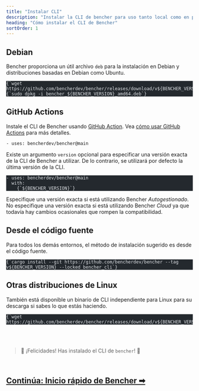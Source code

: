 ```yaml
---
title: "Instalar CLI"
description: "Instalar la CLI de bencher para uso tanto local como en pruebas de rendimiento continuas"
heading: "Cómo instalar el CLI de Bencher"
sortOrder: 1
---
```



## Debian

Bencher proporciona un útil archivo `deb` para la instalación en Debian
y distribuciones basadas en Debian como Ubuntu.

<pre class="astro-code github-dark" style="background-color: rgb(36, 41, 46); overflow-x: auto;" tabindex="0" data-darkreader-inline-bgcolor=""><code><span class="line"><span style="color: rgb(225, 228, 232);" data-darkreader-inline-color="">{`wget https://github.com/bencherdev/bencher/releases/download/v${BENCHER_VERSION}/bencher_${BENCHER_VERSION}_amd64.deb`}</span></span>
<span class="line"><span style="color: rgb(225, 228, 232);" data-darkreader-inline-color="">{`sudo dpkg -i bencher_${BENCHER_VERSION}_amd64.deb`}</span></span></code></pre>

## GitHub Actions

Instale el CLI de Bencher usando [GitHub Action](https://github.com/marketplace/actions/bencher-cli).
Vea [cómo usar GitHub Actions](/docs/how-to/fr/github-actions) para más detalles.

```
- uses: bencherdev/bencher@main
```

Existe un argumento `version` opcional para especificar una versión exacta de la CLI de Bencher a utilizar.
De lo contrario, se utilizará por defecto la última versión de la CLI.

<pre class="astro-code github-dark" style="background-color: rgb(36, 41, 46); overflow-x: auto;" tabindex="0" data-darkreader-inline-bgcolor=""><code><span class="line"><span style="color: rgb(225, 228, 232);" data-darkreader-inline-color="">- uses: bencherdev/bencher@main</span></span>
<span class="line"><span style="color: rgb(225, 228, 232);" data-darkreader-inline-color="">  with:</span></span>
<span class="line"><span style="color: rgb(225, 228, 232);" data-darkreader-inline-color="">    {`${BENCHER_VERSION}`}</span></span></code></pre>

Especifique una versión exacta si está utilizando Bencher *Autogestionado*.
No especifique una versión exacta si está utilizando Bencher *Cloud* ya que todavía hay cambios ocasionales que rompen la compatibilidad.

## Desde el código fuente

Para todos los demás entornos, el método de instalación sugerido es desde el código fuente.

<pre class="astro-code github-dark" style="background-color: rgb(36, 41, 46); overflow-x: auto;" tabindex="0" data-darkreader-inline-bgcolor=""><code><span class="line"><span style="color: rgb(225, 228, 232);" data-darkreader-inline-color="">{`cargo install --git https://github.com/bencherdev/bencher --tag v${BENCHER_VERSION} --locked bencher_cli`}</span></span></code></pre>

## Otras distribuciones de Linux

También está disponible un binario de CLI independiente para Linux para su descarga
si sabes lo que estás haciendo.

<pre class="astro-code github-dark" style="background-color: rgb(36, 41, 46); overflow-x: auto;" tabindex="0" data-darkreader-inline-bgcolor=""><code><span class="line"><span style="color: rgb(225, 228, 232);" data-darkreader-inline-color="">{`wget https://github.com/bencherdev/bencher/releases/download/v${BENCHER_VERSION}/bencher`}</span></span></code></pre>

<br/>
<br/>

> 🐰 ¡Felicidades! Has instalado el CLI de <code>bencher</code>! 🎉

<br/>

<h2><a href="/fr/docs/tutorial/quick-start/">Continúa: Inicio rápido de Bencher ➡</a></h2>